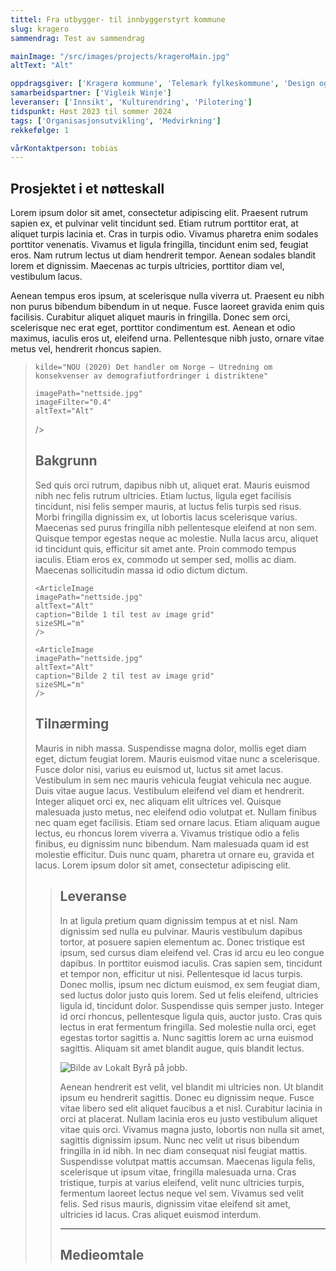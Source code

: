 ```yaml
---
tittel: Fra utbygger- til innbyggerstyrt kommune
slug: kragero
sammendrag: Test av sammendrag

mainImage: "/src/images/projects/krageroMain.jpg"
altText: "Alt"

oppdragsgiver: ['Kragerø kommune', 'Telemark fylkeskommune', 'Design og Arkitektur Norge', 'Nordic Edge']
samarbeidspartner: ['Vigleik Winje']
leveranser: ['Innsikt', 'Kulturendring', 'Pilotering']
tidspunkt: Høst 2023 til sommer 2024
tags: ['Organisasjonsutvikling', 'Medvirkning']
rekkefølge: 1

vårKontaktperson: tobias
---
```





## Prosjektet i et nøtteskall 

Lorem ipsum dolor sit amet, consectetur adipiscing elit. Praesent rutrum sapien ex, et pulvinar velit tincidunt sed. Etiam rutrum porttitor erat, at aliquet turpis lacinia et. Cras in turpis odio. Vivamus pharetra enim sodales porttitor venenatis. Vivamus et ligula fringilla, tincidunt enim sed, feugiat eros. Nam rutrum lectus ut diam hendrerit tempor. Aenean sodales blandit lorem et dignissim. Maecenas ac turpis ultricies, porttitor diam vel, vestibulum lacus.

<ArticleImage 
    imagePath="nettside.jpg"
    altText="Alt"
    caption="Test av large image component"
    sizeSML="m"
/>

Aenean tempus eros ipsum, at scelerisque nulla viverra ut. Praesent eu nibh non purus bibendum bibendum in ut neque. Fusce laoreet gravida enim quis facilisis. Curabitur aliquet aliquet mauris in fringilla. Donec sem orci, scelerisque nec erat eget, porttitor condimentum est. Aenean et odio maximus, iaculis eros ut, eleifend urna. Pellentesque nibh justo, ornare vitae metus vel, hendrerit rhoncus sapien.

<Blockquote
    sitat="I den tradisjonelle distriktspolitikken har intensjonen primært vært å møte utfordringene med tiltak for næringsutvikling og jobbskaping. Utvalget mener at utfordringene er mer sammensatte, og at de følgelig må møtes med et langt bredere spekter av tiltak. Tilgang til gode tjenester er viktig for alle, men krever andre løsninger i områder med spredt bosetting."

    kilde="NOU (2020) Det handler om Norge – Utredning om konsekvenser av demografiutfordringer i distriktene"
    
    imagePath="nettside.jpg"
    imageFilter="0.4"
    altText="Alt"
/>

## Bakgrunn

Sed quis orci rutrum, dapibus nibh ut, aliquet erat. Mauris euismod nibh nec felis rutrum ultricies. Etiam luctus, ligula eget facilisis tincidunt, nisi felis semper mauris, at luctus felis turpis sed risus. Morbi fringilla dignissim ex, ut lobortis lacus scelerisque varius. Maecenas sed purus fringilla nibh pellentesque eleifend at non sem. Quisque tempor egestas neque ac molestie. Nulla lacus arcu, aliquet id tincidunt quis, efficitur sit amet ante. Proin commodo tempus iaculis. Etiam eros ex, commodo ut semper sed, mollis ac diam. Maecenas sollicitudin massa id odio dictum dictum.

<ImageGrid>

    <ArticleImage 
    imagePath="nettside.jpg"
    altText="Alt"
    caption="Bilde 1 til test av image grid"
    sizeSML="m"
    />

    <ArticleImage 
    imagePath="nettside.jpg"
    altText="Alt"
    caption="Bilde 2 til test av image grid"
    sizeSML="m"
    />

</ImageGrid>

## Tilnærming

Mauris in nibh massa. Suspendisse magna dolor, mollis eget diam eget, dictum feugiat lorem. Mauris euismod vitae nunc a scelerisque. Fusce dolor nisi, varius eu euismod ut, luctus sit amet lacus. Vestibulum in sem nec mauris vehicula feugiat vehicula nec augue. Duis vitae augue lacus. Vestibulum eleifend vel diam et hendrerit. Integer aliquet orci ex, nec aliquam elit ultrices vel. Quisque malesuada justo metus, nec eleifend odio volutpat et. Nullam finibus nec quam eget facilisis. Etiam sed ornare lacus. Etiam aliquam augue lectus, eu rhoncus lorem viverra a. Vivamus tristique odio a felis finibus, eu dignissim nunc bibendum. Nam malesuada quam id est molestie efficitur. Duis nunc quam, pharetra ut ornare eu, gravida et lacus. Lorem ipsum dolor sit amet, consectetur adipiscing elit.

<Blockquote
    sitat="Det e sju år siden æ har hatt en or'ntlig fæst!"
    kilde="Sindre, 7 år"
    imageFilter="0.7"
    altText="Alt"
/>

## Leveranse

In at ligula pretium quam dignissim tempus at et nisl. Nam dignissim sed nulla eu pulvinar. Mauris vestibulum dapibus tortor, at posuere sapien elementum ac. Donec tristique est ipsum, sed cursus diam eleifend vel. Cras id arcu eu leo congue dapibus. In porttitor euismod iaculis. Cras sapien sem, tincidunt et tempor non, efficitur ut nisi. Pellentesque id lacus turpis. Donec mollis, ipsum nec dictum euismod, ex sem feugiat diam, sed luctus dolor justo quis lorem. Sed ut felis eleifend, ultricies ligula id, tincidunt dolor. Suspendisse quis semper justo. Integer id orci rhoncus, pellentesque ligula quis, auctor justo. Cras quis lectus in erat fermentum fringilla. Sed molestie nulla orci, eget egestas tortor sagittis a. Nunc sagittis lorem ac urna euismod sagittis. Aliquam sit amet blandit augue, quis blandit lectus.

![Bilde av Lokalt Byrå på jobb.](../../images/projects/nettside.jpg)

Aenean hendrerit est velit, vel blandit mi ultricies non. Ut blandit ipsum eu hendrerit sagittis. Donec eu dignissim neque. Fusce vitae libero sed elit aliquet faucibus a et nisl. Curabitur lacinia in orci at placerat. Nullam lacinia eros eu justo vestibulum aliquet vitae quis orci. Vivamus magna justo, lobortis non nulla sit amet, sagittis dignissim ipsum. Nunc nec velit ut risus bibendum fringilla in id nibh. In nec diam consequat nisl feugiat mattis. Suspendisse volutpat mattis accumsan. Maecenas ligula felis, scelerisque ut ipsum vitae, fringilla malesuada urna. Cras tristique, turpis at varius eleifend, velit nunc ultricies turpis, fermentum laoreet lectus neque vel sem. Vivamus sed velit felis. Sed risus mauris, dignissim vitae eleifend sit amet, ultricies id lacus. Cras aliquet euismod interdum. 

<ArrowLink ekstern={false} text='Her kan du lese hele rapporten fra prosjektet.' url='https://duckduckgo.com'/>

***

## Medieomtale

<ArrowLink ekstern={true} text='Lokalsak: Kragerø skal bli mer innbyggerstyrt: – Har pekt ut ti områder' url='https://duckduckgo.com'/>

<ArrowLink ekstern={true} text='Lokalsak: Denne gjengen er klar for en uke med aktiviteter i sentrum: – Målet er å gjøre ting man ikke er vant med' url='https://duckduckgo.com'/>

<ArrowLink ekstern={true} text='Lokalsak: Testuka til Gnist-prosjektet har gått over all forventing: – Vi er overveldet' url='https://duckduckgo.com'/>

<ArrowLink ekstern={true} text='Kronikk: Kan vi lage noe nytt for å snakke om noe nytt?' url='https://duckduckgo.com'/>